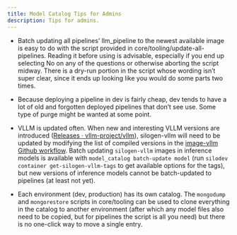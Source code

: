 ```yaml
---
title: Model Catalog Tips for Admins
description: Tips for admins.
---
```


- Batch updating all pipelines’ llm_pipeline to the newest available image is easy to do with the script provided in core/tooling/update-all-pipelines. Reading it before using is advisable, especially if you end up selecting No on any of the questions or otherwise aborting the script midway. There is a dry-run portion in the script whose wording isn’t super clear, since it ends up looking like you would do some parts two times.

- Because deploying a pipeline in dev is fairly cheap, dev tends to have a lot of old and forgotten deployed pipelines that don’t see use. Some type of purge might be wanted at some point.

- VLLM is updated often. When new and interesting VLLM versions are introduced ([Releases · vllm-project/vllm](https://github.com/vllm-project/vllm/releases)), silogen-vllm will need to be updated by modifying the list of compiled versions in the [image-vllm Github workflow](https://github.com/silogen/core/blob/773b86bcc7f09ac658ed4a95418526a5fc100afa/.github/workflows/image-vllm.yml#L14). Batch updating `silogen-vllm` images in inference models is available with `model_catalog batch-update model` (run `silodev container get-silogen-vllm-tags` to get available options for the tags), but new versions of inference models cannot be batch-updated to pipelines (at least not yet).

- Each environment (dev, production) has its own catalog. The `mongodump` and `mongorestore` scripts in core/tooling can be used to clone everything in the catalog to another environment (after which any model files also need to be copied, but for pipelines the script is all you need) but there is no one-click way to move a single entry.
